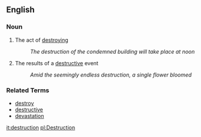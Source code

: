 == English ==

=== Noun ===

# The act of [[destroy]]ing
#: ''The destruction of the condemned building will take place at noon''
# The results of a [[destructive]] event
#: ''Amid the seemingly endless destruction, a single flower bloomed''

=== Related Terms ===

*[[destroy]]
*[[destructive]]
*[[devastation]]

[[it:destruction]]
[[pl:Destruction]]
